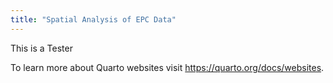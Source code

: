 ```yaml
---
title: "Spatial Analysis of EPC Data"
---
```


This is a Tester

To learn more about Quarto websites visit <https://quarto.org/docs/websites>.
